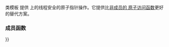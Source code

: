 {{cpp/experimental/title|atomic_shared_ptr}}
{{cpp/experimental/concurrency/atomic_shared_ptr/navbar}}
{{fmbox|class=noprint|style=font-size: 0.8em|text='''已并入 ISO C++''' 本页面描述的功能，已于 2017 年十一月并入 ISO C++ 标准主线，参见 {{ltt|cpp/memory/shared_ptr/atomic2|std::atomic&lt;shared_ptr&lt;T&gt;&gt;}} {{mark since c++20}}}}
{{dcl begin}}
{{dcl header|experimental/atomic}}
{{dcl|since=concurrency||1=
template&lt; class T &gt;
class atomic_shared_ptr;
}}
{{dcl end}}

类模板 {{tt|atomic_shared_ptr}} 提供 {{lc|std::shared_ptr}} 上的线程安全的原子指针操作。它提供比[[cpp/memory/shared_ptr/atomic|非成员的 {{tt|shared_ptr}} 原子访问函数]]更好的替代方案。

===成员函数===
{{dsc begin}}
{{dsc inc|cpp/experimental/atomic_shared_ptr/dsc constructor}}
{{dsc inc|cpp/experimental/atomic_shared_ptr/dsc operator{{=}}}}

{{dsc inc|cpp/experimental/atomic_shared_ptr/dsc is_lock_free}}
{{dsc inc|cpp/experimental/atomic_shared_ptr/dsc store}}
{{dsc inc|cpp/experimental/atomic_shared_ptr/dsc load}}
{{dsc inc|cpp/experimental/atomic_shared_ptr/dsc operator_shared_ptr}}

{{dsc inc|cpp/experimental/atomic_shared_ptr/dsc exchange}}
{{dsc inc|cpp/experimental/atomic_shared_ptr/dsc compare_exchange}}

{{dsc end}}